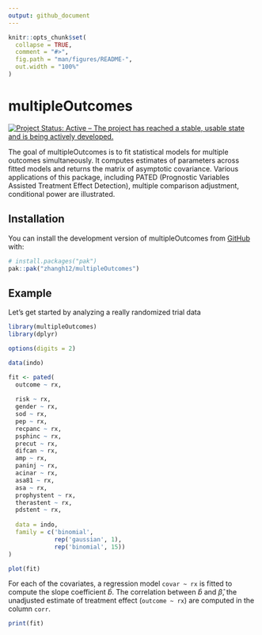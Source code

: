 ```yaml
---
output: github_document
---
```


<!-- README.md is generated from README.Rmd. Please edit that file -->

```r
knitr::opts_chunk$set(
  collapse = TRUE,
  comment = "#>",
  fig.path = "man/figures/README-",
  out.width = "100%"
)
```

# multipleOutcomes

<!-- badges: start -->
[![Project Status: Active – The project has reached a stable, usable state and is being actively developed.](https://www.repostatus.org/badges/latest/active.svg)](https://www.repostatus.org/#active)
<!-- badges: end -->

The goal of multipleOutcomes is to fit statistical models for multiple outcomes simultaneously. It computes estimates of parameters across fitted models and returns the matrix of asymptotic covariance. Various applications of this package, including PATED (Prognostic Variables Assisted Treatment Effect Detection), multiple comparison adjustment, conditional power are illustrated.


## Installation

You can install the development version of multipleOutcomes from [GitHub](https://github.com/) with:

``` r
# install.packages("pak")
pak::pak("zhangh12/multipleOutcomes")
```

## Example

Let's get started by analyzing a really randomized trial data

```r
library(multipleOutcomes)
library(dplyr)

options(digits = 2)

data(indo)

fit <- pated(
  outcome ~ rx, 
  
  risk ~ rx, 
  gender ~ rx, 
  sod ~ rx, 
  pep ~ rx,
  recpanc ~ rx,
  psphinc ~ rx, 
  precut ~ rx, 
  difcan ~ rx,  
  amp ~ rx, 
  paninj ~ rx, 
  acinar ~ rx,
  asa81 ~ rx, 
  asa ~ rx,
  prophystent ~ rx, 
  therastent ~ rx, 
  pdstent ~ rx, 
  
  data = indo,
  family = c('binomial', 
             rep('gaussian', 1), 
             rep('binomial', 15))
)

plot(fit)
```

For each of the covariates, a regression model `covar ~ rx` is fitted to compute the slope coefficient $\hat b$. The correlation between $\hat b$ and $\hat\beta$, the unadjusted estimate of treatment effect (`outcome ~ rx`) are computed in the column `corr`. 

```r
print(fit)
```



